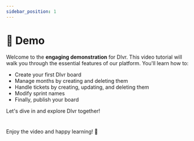 ```yaml
---
sidebar_position: 1
---
```



# 🚀 Demo

Welcome to the **engaging demonstration** for Dlvr. This video tutorial will walk you through the essential features of our platform. You'll learn how to:

- Create your first Dlvr board
- Manage months by creating and deleting them
- Handle tickets by creating, updating, and deleting them
- Modify sprint names
- Finally, publish your board

Let's dive in and explore Dlvr together!

<DemoVideo url="/videos/demo.mp4" />

#
<div style={{textAlign: 'center', fontSize: '1.5rem', fontWeight: 'bold', background: 'linear-gradient(145deg, var(--ifm-color-primary), var(--ifm-color-primary-lightest))', WebkitBackgroundClip: 'text', WebkitTextFillColor: 'transparent'}}>
  Enjoy the video and happy learning! 🎉
</div>
